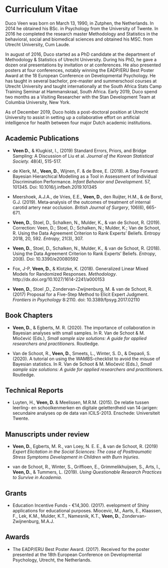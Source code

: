 # Curriculum Vitae {-}

\chaptermark{CURRICULUM VITAE}
\thispagestyle{empty}
\markboth{CURRICULUM VITAE}{CURRICULUM VITAE}
<!-- https://tex.stackexchange.com/questions/291307/how-to-hide-show-section-levels-in-the-table-of-contents -->
\addtocontents{toc}{\setcounter{tocdepth}{-10}}


Duco Veen was born on March 13, 1990, in Zutphen, the Netherlands. In 2014 he obtained his BSc. in Psychology from the University of Twente. In 2016 he completed the research master Methodology and Statistics in the behavioral, social and biomedical sciences and obtained his MSC. from Utrecht University, Cum Laude. 

In august of 2016, Duco started as a PhD candidate at the department of Methodology & Statistics of Utrecht University. During his PhD, he gave a dozen oral presentations by invitation or at conferences. He also presented posters at four conferences, notably winning the EADP/ERU Best Poster Award at the 18\textsuperscript{th} European Conference on Developmental Psychology. He has taught in several bachelor, pre-master and summerschool courses at Utrecht University and taught internationally at the South Africa Stats Camp Training Seminar at Hammanskraal, South Africa. Early 2019, Duco spend two months as a Visiting Researcher with the Stan Development Team at Columbia University, New York. 

As of December 2019, Duco holds a post-doctoral position at Utrecht University to assist in setting up a collaborative effort on artificial intelligence for health between four major Dutch academic institutions. 




## Academic Publications {-}

  - **Veen D.**, & Klugkist, I., (2019) Standard Errors, Priors, and Bridge Sampling: A Discussion of Liu et al. *Journal of the Korean Statistical Society.* 48(4), 515-517.

  - de Klerk, M., **Veen, D.**, Wijnen, F. & de Bree, E. (2019). A Step Forward: Bayesian Hierarchical Modelling as a Tool in Assessment of Individual Discrimination Performance. *Infant Behavior and Development*. 57, 101345. Doi: 10.1016/j.infbeh.2019.101345
  
  - Meershoek, A.J.A., de Vries, E.E., **Veen, D.**, den Ruijter, H.M., & de Borst, G.J. (2019).
Meta‐analysis of the outcomes of treatment of internal carotid artery near occlusion. *British Journal of Surgery*, 106(6), 665-671.

  - **Veen, D.**, Stoel, D., Schalken, N., Mulder, K., & van de Schoot, R. (2019). Correction: Veen, D.; Stoel, D.; Schalken, N.; Mulder, K.; Van de Schoot, R. Using the Data Agreement Criterion to Rank Experts’ Beliefs. Entropy 2018, 20, 592. *Entropy*, 21(3), 307.

  - **Veen, D.**, Stoel, D., Schalken, N., Mulder, K., & van de Schoot, R. (2018). Using the Data Agreement Criterion to Rank Experts' Beliefs. *Entropy*, 20(8). Doi: 10.3390/e20080592

  - Fox, J-P, **Veen, D.**, & Klotzke, K. (2018). Generalized Linear Mixed Models for Randomized Responses. *Methodology*. http://dx.doi.org/10.1027/1614-2241/a000153

  - **Veen, D.**, Stoel ,D., Zondervan-Zwijnenburg, M. & van de Schoot, R. (2017) Proposal for a Five-Step Method to Elicit Expert Judgment. *Frontiers in Psychology* 8:2110. doi: 10.3389/fpsyg.2017.02110

## Book Chapters {-}

  - **Veen, D.**, & Egberts, M. R. (2020). The importance of collaboration in Bayesian analyses with small samples. In R. Van de Schoot & M. Miočević (Eds.), *Small sample size solutions: A guide for applied researchers and practitioners.* Routledge.

  - Van de Schoot, R., **Veen, D.**, Smeets, L., Winter, S. D., & Depaoli, S. (2020). A tutorial on using the WAMBS-checklist to avoid the misuse of Bayesian statistics. In R. Van de Schoot & M. Miočević (Eds.), *Small sample size solutions: A guide for applied researchers and practitioners.* Routledge.


## Technical Reports {-}

  - Luyten, H., **Veen, D.** & Meelissen, M.R.M. (2015). De relatie tussen leerling- en  schoolkenmerken en digitale geletterdheid van 14-jarigen: secundaire analyses op de data van ICILS-2013. Enschede: Universiteit Twente.


## Manuscripts under review {-}

  - **Veen, D.**, Egberts, M. R., van Loey, N. E. E., & van de Schoot, R. (2019) *Expert Elicitation in the Social Sciences: The case of Posttraumatic Stress Symptoms Development in Children with Burn Injuries*. 
  
  - van de Schoot, R., Winter, S., Griffioen, E., Grimmelikhuijsen, S., Arts, I., **Veen, D.**, & Tummers, L. (2019). *Using Questionable Research Practices to Survive in Academia*.

<!-- ## Oral Presentations {-} -->

<!--   - **Veen, D.**, Egberts, M. R. & van de Schoot, R. (2019, May). On Elicitation of Prior Information for Latent Change Analysis. Part of the symposium entitled, “Risks of Default Priors in Bayesian Structural Equation Models with Small Samples and Two Approaches on How to Avoid Those Risks” at the 31st Association for Psychological Science (APS) annual convention, Washington, D.C., USA. -->

<!--   - **Veen, D.** (2019, April). On expert elicitation and evaluation. Presentation delivered at statistics student seminar, Columbia University, New York, NY, USA. -->

<!--   - Klaassen F., **Veen, D.** (2018, July) Duo presentation: On reasons to use subjective Bayes. Presentation delivered at VIII European Congress of Methodology. Part of the symposium entitled, “Applying Subjective Bayes to Real Life Data”, Jena, Germany.  -->

<!--   - **Veen, D.**, Stoel, D., Schalken, N. & van de Schoot, R. (2018, July). Using the Data Agreement Criterion to Rank Experts’ Beliefs. Presentation delivered at Bayesian Young Statisticians Meeting (BaYSM) 2018, Coventry, Great Britain.  -->

<!--   - Meershoek, A.J.A., **Veen, D.** (2018, May). Duo presentation: Treatment of internal carotid artery NEar occlusiON (NEON study): An individual patient data meta-analysis. Presentation delivered at research meeting of UMC Utrecht Department of Vascular Surgery, Utrecht, the Netherlands. -->

<!--   - Egberts, M. & **Veen, D.** (2018, March) Duo presentation: Increasing Power of Statistical Analyses Through Collaboration. Presentation delivered at Small Sample Size Solutions (S4) Conference, Utrecht, the Netherlands. -->

<!--   - de Klerk, M. & **Veen, D.** (2018, March) Duo presentation: Improving the Assessment of Individual Phoneme Discrimination Performance. Presentation delivered at Small Sample Size Solutions (S4) Conference, Utrecht, the Netherlands. -->

<!--   - **Veen, D.** (2018, February).  On Using Expert Knowledge as Prior Information. Presentation delivered at Statistics Netherlands (CBS), Heerlen, the Netherlands.  -->

<!--   - **Veen, D.**, Izeboud, E. & van de Schoot, R. (2017, May). Systematic Review of Elicitation Software: Expert Knowledge as a Source of Data. Part of the symposium entitled, “Experts and Animals: How Can They Help Us?” at the 29th Association for Psychological Science (APS) annual convention, Boston, MA, USA. -->

<!--   - **Veen, D.**, Stoel, D., & van de Schoot, R. (2017, May). Using the Data Agreement Criterion to Rank Experts’ Beliefs. Part of the symposium entitled, “What the Dutch can do with prior information (and you too)” at the 2017 Modern Modeling Methods (M3) Conference, Storrs, CT, USA. -->


<!-- ## Poster Presentations {-} -->

<!--  - Egberts, M., **Veen, D.**, van de Schoot, R. & van Loey, N. (2018, August). Relating the development of maternal Post-Traumatic Stress to Health Related Quality of Life of children with severe burn injuries. Poster presented at StanCon 2018, Helsinki, Finland.  -->
<!--   - **Veen, D.**, van Loey, N.E.E., van Baar, A.L., Wijnen, F.N.K. & van de Schoot, R. (2017, August). Eliciting and Using Expert Information in Latent Growth Curve Models. Poster presented at 18th European Conference on Developmental Psychology, Utrecht, the Netherlands. -->

<!--   - **Veen, D.** & van de Schoot, R. (2018, June). How understanding prior-data compromise can lead to sample size determination. Poster presented at 33rd IOPS Summer Conference, Amsterdam, the Netherlands. -->

<!--   - **Veen, D.**, van Loey, N.E.E., van Baar, A.L., Wijnen, F.N.K. & van de Schoot, R. (2016, November). Eliciting and Using Expert Information in Latent Growth Curve Models: Research Plan. Poster presented at VNOP-CAS-ISED research days 2016, Leiden, the Netherlands. -->


## Grants {-}

  - Education Incentive Funds - €14,300. (2017).  evelopment of Shiny applications for educational purposes. Miocevic, M., Aarts, E., Klaassen, F., Lek, K.M., Mulder, K.T., Namesnik, K.T., **Veen, D.**, Zondervan-Zwijnenburg, M.A.J.

## Awards {-}

  - The EADP/ERU Best Poster Award. (2017). Received for the poster presented at the 18th European Conference on Developmental Psychology, Utrecht, the Netherlands.


\addtocontents{toc}{\setcounter{tocdepth}{1}} 

<!-- ## Software {#softwareoverview} -->



<!--  - [DAC](https://cran.r-project.org/web/packages/DAC/) -->
<!--       - **Veen, D.**, Schalken, N., & van de Schoot R. (2018). DAC: Calculating Data Agreement Criterion Scores to Rank Experts Based on Their Beliefs. R package version 0.1.1. https://CRAN.R-project.org/package=DAC -->
<!--       - Code available: [github](https://github.com/VeenDuco/DAC) -->

<!--  - [GLMMRR](https://cran.r-project.org/web/packages/GLMMRR/) -->
<!--       - Fox, J-P., Klotzke, K., & **Veen, D.** (2016). GLMMRR: Generalized Linear Mixed Model (GLMM) for Binary Randomized Response Data. R package version 0.2.0. Available from https://CRAN.R-project.org/package=GLMMRR -->
<!--       - Code available: [github](https://github.com/cran/GLMMRR) -->
